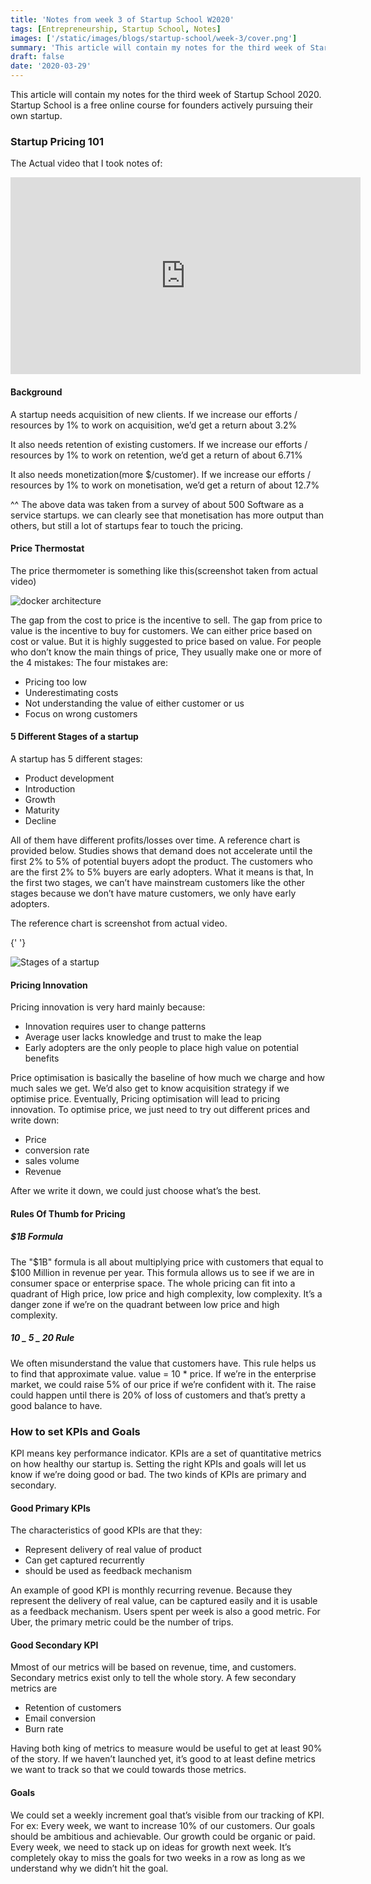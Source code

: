 ```yaml
---
title: 'Notes from week 3 of Startup School W2020'
tags: [Entrepreneurship, Startup School, Notes]
images: ['/static/images/blogs/startup-school/week-3/cover.png']
summary: 'This article will contain my notes for the third week of Startup School 2020'
draft: false
date: '2020-03-29'
---
```


This article will contain my notes for the third week of Startup School 2020. Startup School is a free online course for founders actively pursuing their own startup.

### Startup Pricing 101

The Actual video that I took notes of:

<iframe
  width="560"
  height="315"
  src="https://www.youtube-nocookie.com/embed/jwXlo9gy_k4"
  frameBorder="0"
  allow="accelerometer; autoplay; encrypted-media; gyroscope; picture-in-picture"
  allowFullScreen
></iframe>

#### Background

A startup needs acquisition of new clients. If we increase our efforts / resources by 1% to work on acquisition, we’d get a return about 3.2%

It also needs retention of existing customers. If we increase our efforts / resources by 1% to work on retention, we’d get a return of about 6.71%

It also needs monetization(more $/customer). If we increase our efforts / resources by 1% to work on monetisation, we’d get a return of about 12.7%

^^ The above data was taken from a survey of about 500 Software as a service startups. we can clearly see that monetisation has more output than others, but still a lot of startups fear to touch the pricing.

#### Price Thermostat

The price thermometer is something like this(screenshot taken from actual video)

<Image
  alt="docker architecture"
  src="/static/images/blogs/startup-school/week-3/price-thermostat.png"
  width={188}
  height={290}
/>

The gap from the cost to price is the incentive to sell. The gap from price to value is the incentive to buy for customers. We can either price based on cost or value. But it is highly suggested to price based on value. For people who don’t know the main things of price, They usually make one or more of the 4 mistakes: The four mistakes are:

- Pricing too low
- Underestimating costs
- Not understanding the value of either customer or us
- Focus on wrong customers

#### 5 Different Stages of a startup

A startup has 5 different stages:

- Product development
- Introduction
- Growth
- Maturity
- Decline

All of them have different profits/losses over time. A reference chart is provided below. Studies shows that demand does not accelerate until the first 2% to 5% of potential buyers adopt the product. The customers who are the first 2% to 5% buyers are early adopters. What it means is that, In the first two stages, we can’t have mainstream customers like the other stages because we don’t have mature customers, we only have early adopters.

The reference chart is screenshot from actual video.

{' '}

<Image
  alt="Stages of a startup"
  src="/static/images/blogs/startup-school/week-3/stages-of-startup.png"
  width={762}
  height={426}
/>

#### Pricing Innovation

Pricing innovation is very hard mainly because:

- Innovation requires user to change patterns
- Average user lacks knowledge and trust to make the leap
- Early adopters are the only people to place high value on potential benefits

Price optimisation is basically the baseline of how much we charge and how much sales we get. We’d also get to know acquisition strategy if we optimise price. Eventually, Pricing optimisation will lead to pricing innovation. To optimise price, we just need to try out different prices and write down:

- Price
- conversion rate
- sales volume
- Revenue

After we write it down, we could just choose what’s the best.

#### Rules Of Thumb for Pricing

##### $1B Formula

The "$1B" formula is all about multiplying price with customers that equal to $100 Million in revenue per year. This formula allows us to see if we are in consumer space or enterprise space. The whole pricing can fit into a quadrant of High price, low price and high complexity, low complexity. It’s a danger zone if we’re on the quadrant between low price and high complexity.

##### 10 _ 5 _ 20 Rule

We often misunderstand the value that customers have. This rule helps us to find that approximate value. value = 10 \* price. If we’re in the enterprise market, we could raise 5% of our price if we’re confident with it. The raise could happen until there is 20% of loss of customers and that’s pretty a good balance to have.

### How to set KPIs and Goals

KPI means key performance indicator. KPIs are a set of quantitative metrics on how healthy our startup is. Setting the right KPIs and goals will let us know if we’re doing good or bad. The two kinds of KPIs are primary and secondary.

#### Good Primary KPIs

The characteristics of good KPIs are that they:

- Represent delivery of real value of product
- Can get captured recurrently
- should be used as feedback mechanism

An example of good KPI is monthly recurring revenue. Because they represent the delivery of real value, can be captured easily and it is usable as a feedback mechanism. Users spent per week is also a good metric. For Uber, the primary metric could be the number of trips.

#### Good Secondary KPI

Mmost of our metrics will be based on revenue, time, and customers. Secondary metrics exist only to tell the whole story. A few secondary metrics are

- Retention of customers
- Email conversion
- Burn rate

Having both king of metrics to measure would be useful to get at least 90% of the story. If we haven’t launched yet, it’s good to at least define metrics we want to track so that we could towards those metrics.

#### Goals

We could set a weekly increment goal that’s visible from our tracking of KPI. For ex: Every week, we want to increase 10% of our customers. Our goals should be ambitious and achievable. Our growth could be organic or paid. Every week, we need to stack up on ideas for growth next week. It’s completely okay to miss the goals for two weeks in a row as long as we understand why we didn’t hit the goal.
